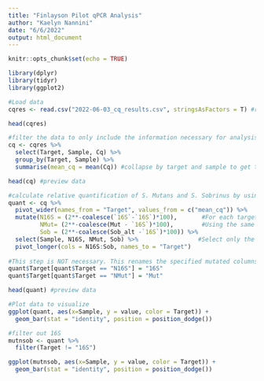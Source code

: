 ---
title: "Finlayson Pilot qPCR Analysis"
author: "Kaelyn Nannini"
date: "6/6/2022"
output: html_document
---

```{r setup, include=FALSE}
knitr::opts_chunk$set(echo = TRUE)
```

```{r Load libraries}
library(dplyr)
library(tidyr)
library(ggplot2)
```

```{r Import and filter data}
#Load data
cqres <- read.csv("2022-06-03_cq_results.csv", stringsAsFactors = T) #replace "2022-06-03_cq_results.csv" with file name

head(cqres)

#filter the data to only include the information necessary for analysis
cq <- cqres %>%
  select(Target, Sample, Cq) %>% 
  group_by(Target, Sample) %>%
  summarise(mean_cq = mean(Cq)) #collapse by target and sample to get the average Cq

head(cq) #preview data
```

```{r Calculate Relative Quantification}
#calculate relative quantification of S. Mutans and S. Sobrinus by using the delta delta equation
quant <- cq %>%
  pivot_wider(names_from = "Target", values_from = c("mean_cq")) %>%
  mutate(N16S = (2**-coalesce(`16S`-`16S`)*100),       #For each target, subtract the standard from the target and use the deltadelta equation
         NMut= (2**-coalesce(Mut - `16S`)*100),        #Using the same name for the mutated columns as the original columns will make things difficult
         Sob = (2**-coalesce(Sob_alt -`16S`)*100)) %>%
  select(Sample, N16S, NMut, Sob) %>%                 #Select only the sample and mutated columns (List each target)
  pivot_longer(cols = N16S:Sob, names_to = "Target")
  
#This step is NOT necessary. This renames the specified mutated columns into more readable names
quant$Target[quant$Target == "N16S"] = "16S"
quant$Target[quant$Target == "NMut"] = "Mut"

head(quant) #preview data
```

```{r Plot}
#Plot data to visualize
ggplot(quant, aes(x=Sample, y = value, color = Target)) +
  geom_bar(stat = "identity", position = position_dodge())
```

```{r Plot without 16S}
#filter out 16S
mutnsob <- quant %>%
  filter(Target != "16S")

ggplot(mutnsob, aes(x=Sample, y = value, color = Target)) +
  geom_bar(stat = "identity", position = position_dodge())
```


